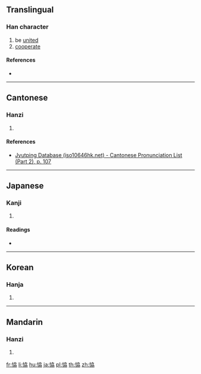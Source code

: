 {{character info/new}}
{{also|協}}
==Translingual==

===Han character===
{{Han char|rn=61|rad=心|as=06|sn=9|four=|canj=PKSS|ids=⿰忄劦}}

# be [[united]]
# [[cooperate]]

====References====
* {{Han ref|kx=0383.340|dkj=10535|dj=0714.100|hdz=42299.050|uh=604A|ud=24650}}

----

==Cantonese==

===Hanzi===
{{yue-hanzi|jyut=[[hip3]]|y=hip3}}

# {{defn|lang=yue|sort=心06}}

====References====
* [http://www.iso10646hk.net/jp/document/download.jsp Jyutping Database (iso10646hk.net) - Cantonese Pronunciation List (Part 2), p. 107]

----

==Japanese==

===Kanji===
{{ja-kanji|grade=|rs=心06}}

# {{defn|lang=ja|sort=心06}}

====Readings====
* {{ja-readings|on=[[きょう]] (kyō)|kun=[[かなう]] (kanau), [[あう]] (au)}}

----

==Korean==

===Hanja===
{{ko-hanja|hangeul=협|eumhun=|rv=hyeop|mr=hyŏp|y=hyep}}

# {{defn|lang=ko|sort=心06}}

----

==Mandarin==

===Hanzi===
{{cmn-hanzi|pin=[[xié]] ([[xie2]])|wg=hsieh<sup>2</sup>}}

# {{defn|lang=cmn|sort=心06}}

[[fr:恊]]
[[li:恊]]
[[hu:恊]]
[[ja:恊]]
[[pl:恊]]
[[th:恊]]
[[zh:恊]]